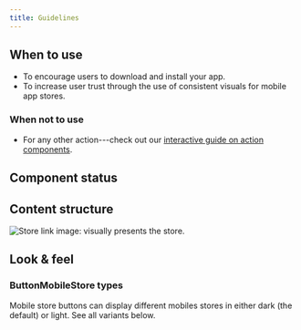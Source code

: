 ```yaml
---
title: Guidelines
---
```


<ReactExample exampleId="ButtonMobileStore-default" />

## When to use

- To encourage users to download and install your app.
- To increase user trust through the use of consistent visuals for mobile app stores.

### When not to use

- For any other action---check out our [interactive guide on action components](/guides/using-button-type-components/).

## Component status

<ComponentStatus component="ButtonMobileStore" />

## Content structure

![Store link image: visually presents the store.](fileId:4QJZqvBvRrLu6t9mwObCkA;nodeId:762%3A320)

## Look & feel

### ButtonMobileStore types

Mobile store buttons can display different mobiles stores
in either dark (the default) or light.
See all variants below.

<ReactExample exampleId="ButtonMobileStore-types" />
